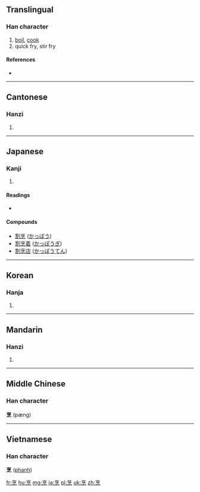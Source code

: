 ==Translingual==

===Han character===
{{Han char|rn=86|rad=火|as=07|sn=11|four=0033<sub>2</sub>|canj=卜口弓火 (YRNF)|ids=⿱[[亨]][[灬]]}}

# [[boil]], [[cook]]
# quick fry, stir fry

====References====
* {{Han ref|kx=0671.210|dkj=19049|dj=1080.160|hdz=32207.040|uh=70F9|ud=28921|bh=B269|bd=45673}}

----

==Cantonese==

===Hanzi===
{{yue-hanzi|jyut=|y=paang1}}

# {{defn|lang=yue|sort=火07}}

----

==Japanese==

===Kanji===
{{ja-kanji|grade=uc|rs=火07}}

# {{defn|lang=ja|sort=火07}}

====Readings====
* {{ja-readings|on=[[ほう]] (hō)|kun=[[にる]] (niru)}}

====Compounds====
* [[割烹]] ([[かっぽう]])
* [[割烹着]] ([[かっぽうぎ]])
* [[割烹店]] ([[かっぽうてん]])

----

==Korean==

===Hanja===
{{ko-hanja|hangeul=팽|eumhun=|rv=paeng|mr=p'aeng|y=phayng}}

# {{defn|lang=ko|sort=火07}}

----

==Mandarin==

===Hanzi===
{{cmn-hanzi|pin=[[pēng]] ([[peng1]])|wg=p'eng<sup>1</sup>}}

# {{defn|lang=cmn|sort=火07}}

----

==Middle Chinese==
===Han character===
'''烹''' (pæng)

----

==Vietnamese==
===Han character===
'''烹''' ([[phanh]])

[[fr:烹]]
[[hu:烹]]
[[mg:烹]]
[[ja:烹]]
[[pl:烹]]
[[uk:烹]]
[[zh:烹]]
